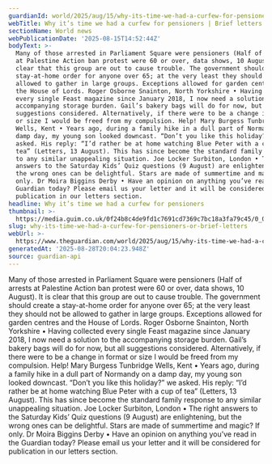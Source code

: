 ```yaml
---
guardianId: world/2025/aug/15/why-its-time-we-had-a-curfew-for-pensioners
webTitle: Why it’s time we had a curfew for pensioners | Brief letters
sectionName: World news
webPublicationDate: '2025-08-15T14:52:44Z'
bodyText: >-
  Many of those arrested in Parliament Square were pensioners (Half of arrests
  at Palestine Action ban protest were 60 or over, data shows, 10 August). It is
  clear that this group are out to cause trouble. The government should create a
  stay-at-home order for anyone over 65; at the very least they should not be
  allowed to gather in large groups. Exceptions allowed for garden centres and
  the House of Lords. Roger Osborne Snainton, North Yorkshire • Having collected
  every single Feast magazine since January 2018, I now need a solution to the
  accompanying storage burden. Gail’s bakery bags will do for now, but all
  suggestions considered. Alternatively, if there were to be a change in format
  or size I would be freed from my compulsion. Help! Mary Burgess Tunbridge
  Wells, Kent • Years ago, during a family hike in a dull part of Normandy on a
  damp day, my young son looked downcast. “Don’t you like this holiday?” we
  asked. His reply: “I’d rather be at home watching Blue Peter with a cup of
  tea” (Letters, 13 August). This has since become the standard family response
  to any similar unappealing situation. Joe Locker Surbiton, London • The right
  answers to the Saturday Kids’ Quiz questions (9 August) are enlightening, but
  the wrong ones can be delightful. Stars are made of summertime and magic? If
  only. Dr Moira Biggins Derby • Have an opinion on anything you’ve read in the
  Guardian today? Please email us your letter and it will be considered for
  publication in our letters section.
headline: Why it’s time we had a curfew for pensioners
thumbnail: >-
  https://media.guim.co.uk/0f24b8c4de9fd1c7691cd7369c7bc18a3fa79c45/0_0_4459_3569/500.jpg
slug: why-its-time-we-had-a-curfew-for-pensioners-or-brief-letters
webUrl: >-
  https://www.theguardian.com/world/2025/aug/15/why-its-time-we-had-a-curfew-for-pensioners
generatedAt: '2025-08-28T20:04:23.948Z'
source: guardian-api
---
```

Many of those arrested in Parliament Square were pensioners (Half of arrests at Palestine Action ban protest were 60 or over, data shows, 10 August). It is clear that this group are out to cause trouble. The government should create a stay-at-home order for anyone over 65; at the very least they should not be allowed to gather in large groups. Exceptions allowed for garden centres and the House of Lords. Roger Osborne Snainton, North Yorkshire • Having collected every single Feast magazine since January 2018, I now need a solution to the accompanying storage burden. Gail’s bakery bags will do for now, but all suggestions considered. Alternatively, if there were to be a change in format or size I would be freed from my compulsion. Help! Mary Burgess Tunbridge Wells, Kent • Years ago, during a family hike in a dull part of Normandy on a damp day, my young son looked downcast. “Don’t you like this holiday?” we asked. His reply: “I’d rather be at home watching Blue Peter with a cup of tea” (Letters, 13 August). This has since become the standard family response to any similar unappealing situation. Joe Locker Surbiton, London • The right answers to the Saturday Kids’ Quiz questions (9 August) are enlightening, but the wrong ones can be delightful. Stars are made of summertime and magic? If only. Dr Moira Biggins Derby • Have an opinion on anything you’ve read in the Guardian today? Please email us your letter and it will be considered for publication in our letters section.
